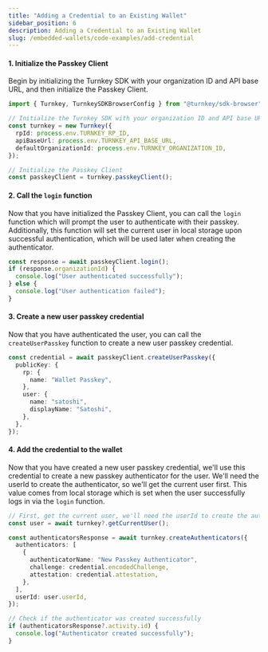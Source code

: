 ```yaml
---
title: "Adding a Credential to an Existing Wallet"
sidebar_position: 6
description: Adding a Credential to an Existing Wallet
slug: /embedded-wallets/code-examples/add-credential
---
```



#### 1. Initialize the Passkey Client

Begin by initializing the Turnkey SDK with your organization ID and API base URL, and then initialize the Passkey Client.

```typescript
import { Turnkey, TurnkeySDKBrowserConfig } from "@turnkey/sdk-browser";

// Initialize the Turnkey SDK with your organization ID and API base URL
const turnkey = new Turnkey({
  rpId: process.env.TURNKEY_RP_ID,
  apiBaseUrl: process.env.TURNKEY_API_BASE_URL,
  defaultOrganizationId: process.env.TURNKEY_ORGANIZATION_ID,
});

// Initialize the Passkey Client
const passkeyClient = turnkey.passkeyClient();
```

#### 2. Call the `login` function

Now that you have initialized the Passkey Client, you can call the `login` function which will prompt the
user to authenticate with their passkey. Additionally, this function will set the current user in
local storage upon successful authentication, which will be used later when creating the authenticator.

```typescript
const response = await passkeyClient.login();
if (response.organizationId) {
  console.log("User authenticated successfully");
} else {
  console.log("User authentication failed");
}
```

#### 3. Create a new user passkey credential

Now that you have authenticated the user, you can call the `createUserPasskey` function to create a new user passkey credential.

```typescript
const credential = await passkeyClient.createUserPasskey({
  publicKey: {
    rp: {
      name: "Wallet Passkey",
    },
    user: {
      name: "satoshi",
      displayName: "Satoshi",
    },
  },
});
```

#### 4. Add the credential to the wallet

Now that you have created a new user passkey credential, we'll use this credential to create a new passkey authenticator for the user.
We'll need the userId to create the authenticator, so we'll get the current user first. This value comes from local storage which is
set when the user successfully logs in via the `login` function.

```typescript
// First, get the current user, we'll need the userId to create the authenticator
const user = await turnkey?.getCurrentUser();

const authenticatorsResponse = await turnkey.createAuthenticators({
  authenticators: [
    {
      authenticatorName: "New Passkey Authenticator",
      challenge: credential.encodedChallenge,
      attestation: credential.attestation,
    },
  ],
  userId: user.userId,
});

// Check if the authenticator was created successfully
if (authenticatorsResponse?.activity.id) {
  console.log("Authenticator created successfully");
}
```
